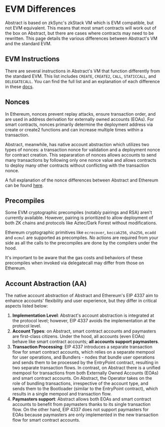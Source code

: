 # EVM Differences

Abstract is based on zkSync's zkStack VM which is EVM compatible, but not EVM equivalent.
This means that most smart contracts will work out of the box on Abstract, but there are cases where contracts may need to be rewritten.
This page details the various differences between Abstract's VM and the standard EVM.

## EVM Instructions

There are several instructions in Abstract's VM that function differently from the standard EVM.
This list includes `CREATE`, `CREATE2`, `CALL`, `STATICCALL`, and `DELEGATECALL`.
You can find the full list and an explanation of each difference in these [docs](https://docs.zksync.io/build/developer-reference/ethereum-differences/evm-instructions).

## Nonces

In Ethereum, nonces prevent replay attacks, ensure transaction order, and are used in address derivation for externally owned accounts (EOAs).
For smart contracts, nonces primarily determine the deployment address via create or create2 functions and can increase multiple times within a transaction.

Abstract, meanwhile, has native account abstraction which utilizes two types of nonces: a transaction nonce for validation and a deployment nonce for contract creation.
This separaration of nonces allows accounts to send many transactions by following only one nonce value and allows contracts to deploy many other contracts without conflicting with the transaction nonce.

A full explanation of the nonce differences between Abstract and Ethereum can be found [here](https://docs.zksync.io/build/developer-reference/ethereum-differences/nonces).

## Precompiles

Some EVM cryptographic precompiles (notably pairings and RSA) aren't currently available. However, pairing is
prioritized to allow deployment of both ZK chains and protocols like Aztec/Dark Forest without modifications.

Ethereum cryptographic primitives like `ecrecover`, `keccak256`, `sha256`, `ecadd` and `ecmul` are supported as precompiles.
No actions are required from your side as all the calls to the precompiles are done by the compilers under the hood.

It's important to be aware that the gas costs and behaviors of these precompiles when invoked via delegatecall may differ from those on Ethereum.

## Account Abstraction (AA)

The native account abstraction of Abstract and Ethereum's EIP 4337 aim to enhance
accounts' flexibility and user experience, but they differ in critical aspects listed below:

1. **Implementation Level**: Abstract's account abstraction is integrated at the
protocol level; however, EIP 4337 avoids the implementation at the protocol level.
2. **Account Types**: on Abstract, smart contract accounts and paymasters are
first-class citizens. Under the hood, all accounts (even EOAs) behave like smart
contract accounts; **all accounts support paymasters**.
3. **Transaction Processing**: EIP 4337 introduces a separate transaction flow for
smart contract accounts, which relies on a separate mempool for user operations, and
Bundlers - nodes that bundle user operations and sends them to be processed by the
EntryPoint contract, resulting in two separate transaction flows. In contrast, on
Abstract there is a unified mempool for transactions from both Externally Owned
Accounts (EOAs) and smart contract accounts. On Abstract, the Operator takes on
the role of bundling transactions, irrespective of the account type, and sends them
to the Bootloader (similar to the EntryPoint contract), which results in a single
mempool and transaction flow.
4. **Paymasters support**: Abstract allows both EOAs and smart contract accounts
to benefit from paymasters thanks to its single transaction flow. On the other hand,
EIP 4337 does not support paymasters for EOAs because paymasters are only
implemented in the new transaction flow for smart contract accounts.
